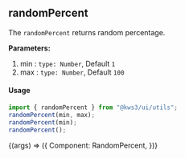 
<Version />

<Meta title="Utils/2. Examples/RandomPercent" />

## randomPercent

The `randomPercent` returns random percentage.

**Parameters:** 

1. min : `type: Number`, Default `1`
2. max : `type: Number`, Default `100`

#### Usage

```js
import { randomPercent } from "@kws3/ui/utils";
randomPercent(min, max);
randomPercent(min);
randomPercent();
```

<Story name="RandomPercent" args={{}}>
  {(args) => ({
    Component: RandomPercent,
  })}
</Story>

